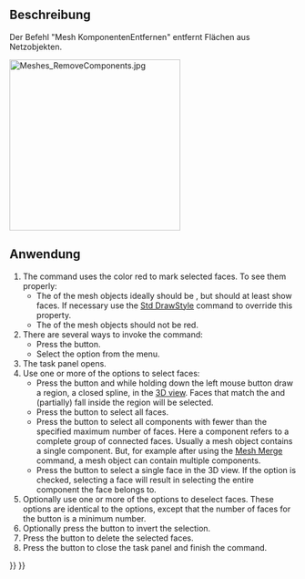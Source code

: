 <languages/>

{{Docnav/de
|[[Mesh_AddFacet/de|FacetteHinzufügen]]
|[[Mesh_RemoveCompByHand/de|KomponenteVonHandEntfernen]]
|[[Mesh_Workbench/de|Netze-Arbeitsbereich]]
|IconL=Mesh_AddFacet.svg
|IconR=Mesh_RemoveCompByHand.svg
|IconC=Workbench_Mesh.svg
}}

{{GuiCommand/de
|Name=Mesh_RemoveComponents
|Name/de=Mesh KomponentenEntfernen
|MenuLocation=Netze → Komponenten entfernen...
|Workbenches=[[Mesh_Workbench/de|Mesh]]
|SeeAlso=[[Mesh_RemoveCompByHand/de|Mesh KomponentenVonHandEntfernen]], [[Arch_SplitMesh/de|Arch NetzAufteilen]]
}}

<span id="Description"></span>
==Beschreibung==

Der Befehl "Mesh KomponentenEntfernen" entfernt Flächen aus Netzobjekten.

[[Image:Meshes_RemoveComponents.jpg|300px]]
{{Caption|Der Aufgaben-Bereich Komponenten entfernen}}

<span id="Usage"></span>
==Anwendung==

# The command uses the color red to mark selected faces. To see them properly:
#* The {{PropertyView|Display Mode}} of the mesh objects ideally should be {{Value|Flat lines}}, but should at least show faces. If necessary use the [[Std_DrawStyle|Std DrawStyle]] command to override this property.
#* The {{PropertyView|Shape Color}} of the mesh objects should not be red.
# There are several ways to invoke the command:
#* Press the {{Button|[[Image:Mesh_RemoveComponents.svg|16px]] [[Mesh_RemoveComponents|Remove components...]]}} button.
#* Select the {{MenuCommand|Meshes → [[Image:Mesh_RemoveComponents.svg|16px]] Remove components...}} option from the menu.
# The {{MenuCommand|Remove components}} task panel opens.
# Use one or more of the {{MenuCommand|Select}} options to select faces:
#* Press the {{Button|Region}} button and while holding down the left mouse button draw a region, a closed spline, in the [[3D_view|3D view]]. Faces that match the {{MenuCommand|Region options}} and (partially) fall inside the region will be selected.
#* Press the {{Button|All}} button to select all faces.
#* Press the {{Button|Components}} button to select all components with fewer than the specified maximum number of faces. Here a component refers to a complete group of connected faces. Usually a mesh object contains a single component. But, for example after using the [[Mesh_Merge|Mesh Merge]] command, a mesh object can contain multiple components.
#* Press the {{Button|Pick triangle}} button to select a single face in the 3D view. If the {{MenuCommand|Select whole component}} option is checked, selecting a face will result in selecting the entire component the face belongs to.
# Optionally use one or more of the {{MenuCommand|Deselect}} options to deselect faces. These options are identical to the {{MenuCommand|Select}} options, except that the number of faces for the {{Button|Components}} button is a minimum number.
# Optionally press the {{Button|Invert}} button to invert the selection.
# Press the {{Button|Delete}} button to delete the selected faces.
# Press the {{Button|Close}} button to close the task panel and finish the command.


{{Docnav/de
|[[Mesh_AddFacet/de|FacetteHinzufügen]]
|[[Mesh_RemoveCompByHand/de|KomponenteVonHandEntfernen]]
|[[Mesh_Workbench/de|Netze-Arbeitsbereich]]
|IconL=Mesh_AddFacet.svg
|IconR=Mesh_RemoveCompByHand.svg
|IconC=Workbench_Mesh.svg
}}

{{Mesh Tools navi{{#translation:}}}}
{{Userdocnavi{{#translation:}}}}
{{clear}}
